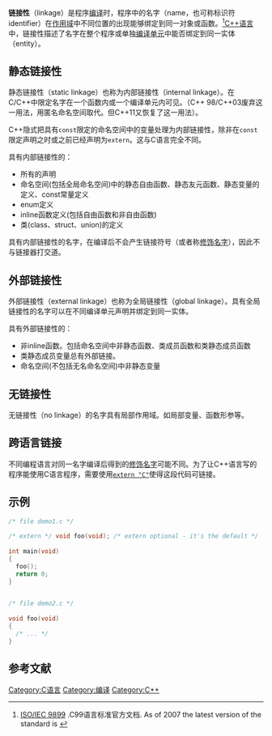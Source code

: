 '''链接性'''（linkage）是程序[[编译|编译]]时，程序中的名字（name，也可称标识符identifier）在[[作用域_(C++)|作用域]]中不同位置的出现能够绑定到同一对象或函数。<ref name="C99">[http://www.open-std.org/JTC1/SC22/WG14/www/standards ISO/IEC 9899] {{Wayback|url=http://www.open-std.org/JTC1/SC22/WG14/www/standards |date=20150523043258 }}.C99语言标准官方文档. As of 2007 the latest version of the standard is {{PDFlink|[http://www.open-std.org/JTC1/SC22/WG14/www/docs/n1256.pdf ISO/IEC 9899:TC3]|3.61 [[Mebibyte|MiB]]<!-- application/pdf, 3788603 bytes -->}}</ref>[[C++语言|C++语言]]中，链接性描述了名字在整个程序或单独[[编译单元|编译单元]]中能否绑定到同一实体（entity）。 
==静态链接性==
静态链接性（static linkage）也称为内部链接性（internal linkage）。{{tsl|en|Static (keyword)|static关键字}}在C/C++中限定名字在一个函数内或一个编译单元内可见。（C++ 98/C++03废弃这一用法，用匿名命名空间取代。但C++11又恢复了这一用法）。

C++隐式把具有<code>const</code>限定的命名空间中的变量处理为内部链接性，除非在<code>const</code>限定声明之时或之前已经声明为<code>extern</code>。这与C语言完全不同。

具有内部链接性的：
*所有的声明
*命名空间(包括全局命名空间)中的静态自由函数、静态友元函数、静态变量的定义、const常量定义
*enum定义
*inline函数定义(包括自由函数和非自由函数)
*类(class、struct、union)的定义 

具有内部链接性的名字，在编译后不会产生链接符号（或者称[[名字修饰|修饰名字]]），因此不与链接器打交道。
==外部链接性==
外部链接性（external linkage）也称为全局链接性（global linkage）。具有全局链接性的名字可以在不同编译单元声明并绑定到同一实体。

具有外部链接性的：
*非inline函数。包括命名空间中非静态函数、类成员函数和类静态成员函数
*类静态成员变量总有外部链接。
*命名空间(不包括无名命名空间)中非静态变量
==无链接性==
无链接性（no linkage）的名字具有局部作用域。如局部变量、函数形参等。 
==跨语言链接==
不同编程语言对同一名字编译后得到的[[名字修饰|修饰名字]]可能不同。为了让C++语言写的程序能使用C语言程序，需要使用<code>[[extern_"C"|extern "C"]]</code>使得这段代码可链接。 
 
==示例==
<syntaxhighlight lang="c">
/* file demo1.c */
  
/* extern */ void foo(void); /* extern optional - it's the default */
  
int main(void)
{
  foo();
  return 0;  
}
</syntaxhighlight>

<syntaxhighlight lang="c">  
/* file demo2.c */
  
void foo(void)
{
  /* ... */
}
</syntaxhighlight>
 
 

==参考文献==
<references/>

[[Category:C语言|Category:C语言]]
[[Category:编译|Category:编译]]
[[Category:C++|Category:C++]]